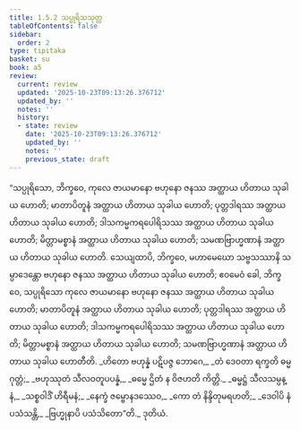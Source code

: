 ```yaml
---
title: 1.5.2 သပ္ပုရိသသုတ္တ
tableOfContents: false
sidebar:
  order: 2
type: tipitaka
basket: su
book: a5
review:
  current: review
  updated: '2025-10-23T09:13:26.376712'
  updated_by: ''
  notes: ''
  history:
  - state: review
    date: '2025-10-23T09:13:26.376712'
    updated_by: ''
    notes: ''
    previous_state: draft
---
```



<ReviewStatus review={frontmatter.review} showDetails={true} />

<HypothesisAnnotation frontmatter={frontmatter} />

<DynamicBreadcrumb />

<Division number="42" book="a5" e="ch" v="16" p="40">

<Paragraph number="230" book="a5">
“သပ္ပုရိသော, ဘိက္ခဝေ, ကုလေ ဇာယမာနော ဗဟုနော ဇနဿ အတ္ထာယ ဟိတာယ သုခါယ ဟောတိ; မာတာပိတူနံ အတ္ထာယ ဟိတာယ သုခါယ ဟောတိ; ပုတ္တဒါရဿ အတ္ထာယ ဟိတာယ သုခါယ ဟောတိ; ဒါသကမ္မကရပေါရိသဿ အတ္ထာယ ဟိတာယ သုခါယ ဟောတိ; မိတ္တာမစ္စာနံ အတ္ထာယ ဟိတာယ သုခါယ ဟောတိ; သမဏဗြာဟ္မဏာနံ အတ္ထာယ ဟိတာယ သုခါယ ဟောတိ.
</Paragraph>

<Paragraph number="231" book="a5">
သေယျထာပိ, ဘိက္ခဝေ, မဟာမေဃော သဗ္ဗသဿာနိ သမ္ပာဒေန္တော ဗဟုနော ဇနဿ အတ္ထာယ ဟိတာယ သုခါယ ဟောတိ; ဧဝမေဝံ ခေါ, ဘိက္ခဝေ, သပ္ပုရိသော ကုလေ ဇာယမာနော ဗဟုနော ဇနဿ အတ္ထာယ ဟိတာယ သုခါယ ဟောတိ; မာတာပိတူနံ အတ္ထာယ ဟိတာယ သုခါယ ဟောတိ; ပုတ္တဒါရဿ အတ္ထာယ ဟိတာယ သုခါယ ဟောတိ; ဒါသကမ္မကရပေါရိသဿ အတ္ထာယ ဟိတာယ သုခါယ ဟောတိ; မိတ္တာမစ္စာနံ အတ္ထာယ ဟိတာယ သုခါယ ဟောတိ; သမဏဗြာဟ္မဏာနံ အတ္ထာယ ဟိတာယ သုခါယ ဟောတီတိ.
</Paragraph>

<Paragraph number="232" type="verses" book="a5">
_ဟိတော ဗဟုန္နံ ပဋိပဇ္ဇ ဘောဂေ,_  
_တံ ဒေဝတာ ရက္ခတိ ဓမ္မဂုတ္တံ;_  
_ဗဟုဿုတံ သီလဝတူပပန္နံ,_  
_ဓမ္မေ ဌိတံ န ဝိဇဟတိ ကိတ္တိ._  

</Paragraph>

<Paragraph number="233" type="verses" book="a5">
_ဓမ္မဋ္ဌံ သီလသမ္ပန္နံ,_  
_သစ္စဝါဒိံ ဟိရီမနံ;_  
_နေက္ခံ ဇမ္ဗောနဒဿေဝ,_  
_ကော တံ နိန္ဒိတုမရဟတိ;_  
_ဒေဝါပိ နံ ပသံသန္တိ,_  
_ဗြဟ္မုနာပိ ပသံသိတော”တိ._  


</Paragraph>
</Division>

<Paragraph number="234" type="center" book="a5">
ဒုတိယံ.
</Paragraph>